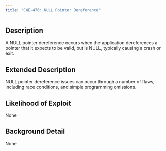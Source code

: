 ```yaml
---
title: "CWE-476: NULL Pointer Dereference"
---
```


## Description
A NULL pointer dereference occurs when the application dereferences a pointer that it expects to be valid, but is NULL, typically causing a crash or exit.

## Extended Description
NULL pointer dereference issues can occur through a number of flaws, including race conditions, and simple programming omissions.

## Likelihood of Exploit
None

## Background Detail
None
        